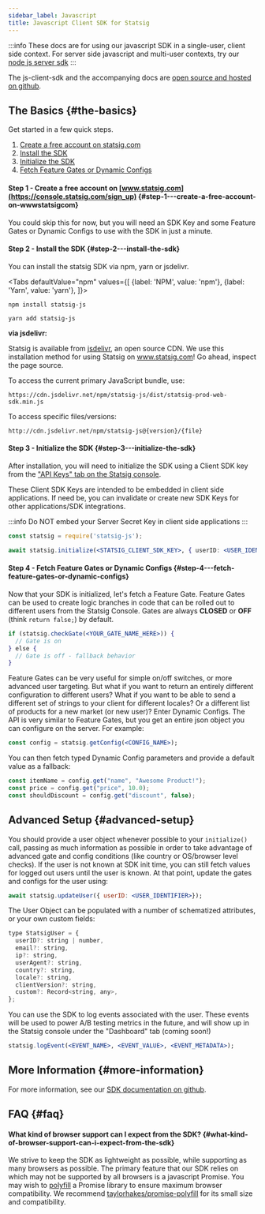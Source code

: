 ```yaml
---
sidebar_label: Javascript
title: Javascript Client SDK for Statsig
---
```



:::info
These docs are for using our javascript SDK in a single-user, client side context. For server side javascript and multi-user contexts, try our [node js server sdk](/server/nodejsServerSDK)
:::

The js-client-sdk and the accompanying docs are [open source and hosted on github](https://github.com/statsig-io/js-client/tree/main/docs).

## The Basics {#the-basics}

Get started in a few quick steps.

1. [Create a free account on statsig.com](#step1)
2. [Install the SDK](#step2)
3. [Initialize the SDK](#step3)
4. [Fetch Feature Gates or Dynamic Configs](#step4)

<a name="step1"></a>

#### Step 1 - Create a free account on [www.statsig.com](https://console.statsig.com/sign_up) {#step-1---create-a-free-account-on-wwwstatsigcom}

You could skip this for now, but you will need an SDK Key and some Feature Gates or Dynamic Configs to use with the SDK in just a minute.

<a name="step2"></a>

#### Step 2 - Install the SDK {#step-2---install-the-sdk}

You can install the statsig SDK via npm, yarn or jsdelivr.

<Tabs
  defaultValue="npm"
  values={[
    {label: 'NPM', value: 'npm'},
    {label: 'Yarn', value: 'yarn'},
  ]}>
  <TabItem value="npm">

```shell
npm install statsig-js
```

  </TabItem>
  <TabItem value="yarn">

```shell
yarn add statsig-js
```

  </TabItem>
</Tabs>

**via jsdelivr:**

Statsig is available from [jsdelivr](http://www.jsdelivr.com/), an open source CDN. We use this installation method for using Statsig on www.statsig.com! Go ahead, inspect the page source.

To access the current primary JavaScript bundle, use:

`https://cdn.jsdelivr.net/npm/statsig-js/dist/statsig-prod-web-sdk.min.js`

To access specific files/versions:

`http://cdn.jsdelivr.net/npm/statsig-js@{version}/{file}`

<a name="step3"></a>

#### Step 3 - Initialize the SDK {#step-3---initialize-the-sdk}

After installation, you will need to initialize the SDK using a Client SDK key from the ["API Keys" tab on the Statsig console](https://console.statsig.com/api_keys).

These Client SDK Keys are intended to be embedded in client side applications. If need be, you can invalidate or create new SDK Keys for other applications/SDK integrations.

:::info
Do NOT embed your Server Secret Key in client side applications
:::

```jsx
const statsig = require('statsig-js');

await statsig.initialize(<STATSIG_CLIENT_SDK_KEY>, { userID: <USER_IDENTIFIER> });
```

<a name="step4"></a>

#### Step 4 - Fetch Feature Gates or Dynamic Configs {#step-4---fetch-feature-gates-or-dynamic-configs}

Now that your SDK is initialized, let's fetch a Feature Gate. Feature Gates can be used to create logic branches in code that can be rolled out to different users from the Statsig Console. Gates are always **CLOSED** or **OFF** (think `return false;`) by default.

```jsx
if (statsig.checkGate(<YOUR_GATE_NAME_HERE>)) {
  // Gate is on
} else {
  // Gate is off - fallback behavior
}
```

Feature Gates can be very useful for simple on/off switches, or more advanced user targeting. But what if you want to return an entirely different configuration to different users? What if you want to be able to send a different set of strings to your client for different locales? Or a different list of products for a new market (or new user)? Enter Dynamic Configs. The API is very similar to Feature Gates, but you get an entire json object you can configure on the server. For example:

```jsx
const config = statsig.getConfig(<CONFIG_NAME>);
```

You can then fetch typed Dynamic Config parameters and provide a default value as a fallback:

```jsx
const itemName = config.get("name", "Awesome Product!");
const price = config.get("price", 10.0);
const shouldDiscount = config.get("discount", false);
```

## Advanced Setup {#advanced-setup}

You should provide a user object whenever possible to your `initialize()` call, passing as much information as possible in order to take advantage of advanced gate and config conditions (like country or OS/browser level checks). If the user is not known at SDK init time, you can still fetch values for logged out users until the user is known. At that point, update the gates and configs for the user using:

```jsx
await statsig.updateUser({ userID: <USER_IDENTIFIER>});
```

The User Object can be populated with a number of schematized attributes, or your own custom fields:

```jsx
type StatsigUser = {
  userID?: string | number,
  email?: string,
  ip?: string,
  userAgent?: string,
  country?: string,
  locale?: string,
  clientVersion?: string,
  custom?: Record<string, any>,
};
```

You can use the SDK to log events associated with the user. These events will be used to power A/B testing metrics in the future, and will show up in the Statsig console under the "Dashboard" tab (coming soon!)

```jsx
statsig.logEvent(<EVENT_NAME>, <EVENT_VALUE>, <EVENT_METADATA>);
```

## More Information {#more-information}

For more information, see our [SDK documentation on github](https://github.com/statsig-io/js-client-sdk/tree/main/docs).

## FAQ {#faq}

#### What kind of browser support can I expect from the SDK? {#what-kind-of-browser-support-can-i-expect-from-the-sdk}

We strive to keep the SDK as lightweight as possible, while supporting as many browsers as possible. The primary feature that our SDK relies on which may not be supported by all browsers is a javascript Promise. You may wish to [polyfill](https://developer.mozilla.org/en-US/docs/Glossary/Polyfill) a Promise library to ensure maximum browser compatibility. We recommend [taylorhakes/promise-polyfill](https://github.com/taylorhakes/promise-polyfill) for its small size and compatibility.
